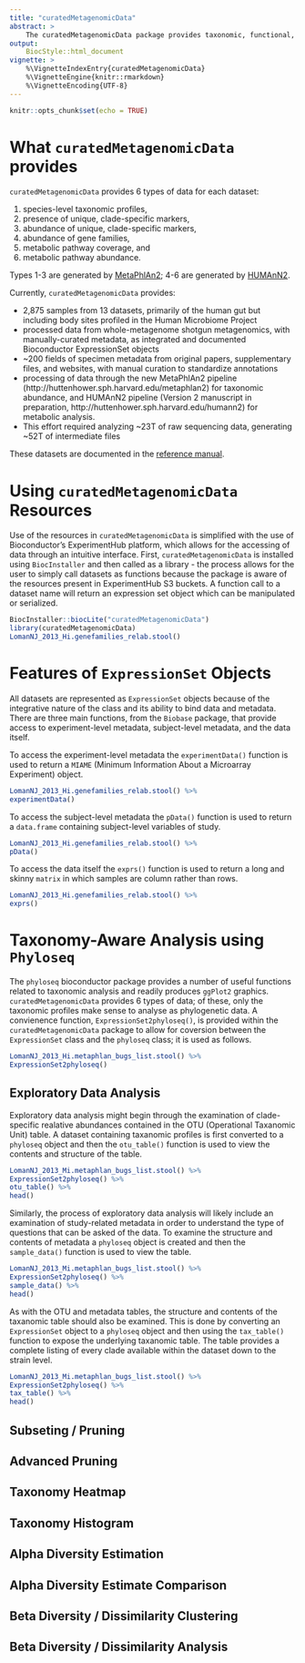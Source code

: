 ```yaml
---
title: "curatedMetagenomicData"
abstract: >
    The curatedMetagenomicData package provides taxonomic, functional, and gene marker abundance for samples collected from different bodysites. It provides data from aproximately 3000 human microbiome samples that have been highly processed, refined, and curated such that analysis that might otherwise require a computing cluster can be done on an ordianary laptop.
output:
    BiocStyle::html_document
vignette: >
    %\VignetteIndexEntry{curatedMetagenomicData}
    %\VignetteEngine{knitr::rmarkdown}
    %\VignetteEncoding{UTF-8}
---
```


```r
knitr::opts_chunk$set(echo = TRUE)
```

# What `curatedMetagenomicData` provides

`curatedMetagenomicData` provides 6 types of data for each dataset:

1. species-level taxonomic profiles,
2. presence of unique, clade-specific markers,
3. abundance of unique, clade-specific markers,
4. abundance of gene families,
5. metabolic pathway coverage, and 
6. metabolic pathway abundance. 

Types 1-3 are generated by [MetaPhlAn2](http://huttenhower.sph.harvard.edu/metaphlan2); 4-6 are generated by [HUMAnN2](http://huttenhower.sph.harvard.edu/humann2).

Currently, `curatedMetagenomicData` provides:

* 2,875 samples from 13 datasets, primarily of the human gut but including body sites profiled in the Human Microbiome Project
* processed data from whole-metagenome shotgun metagenomics, with manually-curated metadata, as integrated and documented Bioconductor ExpressionSet objects
* ~200 fields of specimen metadata from original papers, supplementary files, and websites, with manual curation to standardize annotations
* processing of data through the new MetaPhlAn2 pipeline  (http://huttenhower.sph.harvard.edu/metaphlan2) for taxonomic abundance, and HUMAnN2 pipeline (Version 2 manuscript in preparation, http://huttenhower.sph.harvard.edu/humann2) for metabolic analysis. 
* This effort required analyzing ~23T of raw sequencing data, generating ~52T of intermediate files

These datasets are documented in the [reference manual]().

# Using `curatedMetagenomicData` Resources

Use of the resources in `curatedMetagenomicData` is simplified with the use of Bioconductor's ExperimentHub platform, which allows for the accessing of data through an intuitive interface. First, `curatedMetagenomicData` is installed using `BiocInstaller` and then called as a library - the process allows for the user to simply call datasets as functions because the package is aware of the resources present in ExperimentHub S3 buckets. A function call to a dataset name will return an expression set object which can be manipulated or serialized.

```r
BiocInstaller::biocLite("curatedMetagenomicData")
library(curatedMetagenomicData)
LomanNJ_2013_Hi.genefamilies_relab.stool()
```

# Features of `ExpressionSet` Objects

All datasets are represented as `ExpressionSet` objects because of the integrative nature of the class and its ability to bind data and metadata. There are three main functions, from the `Biobase` package, that provide access to experiment-level metadata, subject-level metadata, and the data itself.

To access the experiment-level metadata the `experimentData()` function is used to return a `MIAME` (Minimum Information About a Microarray Experiment) object.

```r
LomanNJ_2013_Hi.genefamilies_relab.stool() %>%
experimentData()
```

To access the subject-level metadata the `pData()` function is used to return a `data.frame` containing subject-level variables of study.

```r
LomanNJ_2013_Hi.genefamilies_relab.stool() %>%
pData()
```

To access the data itself the `exprs()` function is used to return a long and skinny `matrix` in which samples are column rather than rows.

```r
LomanNJ_2013_Hi.genefamilies_relab.stool() %>%
exprs()
```

# Taxonomy-Aware Analysis using `Phyloseq`

The `phyloseq` bioconductor package provides a number of useful functions related to taxonomic analysis and readily produces `ggPlot2` graphics. `curatedMetagenomicData` provides 6 types of data; of these, only the taxonomic profiles make sense to analyse as phylogenetic data. A convienence function, `ExpressionSet2phyloseq()`, is provided within the `curatedMetagenomicData` package to allow for coversion between the `ExpressionSet` class and the `phyloseq` class; it is used as follows.

```r
LomanNJ_2013_Hi.metaphlan_bugs_list.stool() %>%
ExpressionSet2phyloseq()
```

## Exploratory Data Analysis

Exploratory data analysis might begin through the examination of clade-specific realative abundances contained in the OTU (Operational Taxanomic Unit) table. A dataset containing taxanomic profiles is first converted to a `phyloseq` object and then the `otu_table()` function is used to view the contents and structure of the table.

```r
LomanNJ_2013_Mi.metaphlan_bugs_list.stool() %>%
ExpressionSet2phyloseq() %>% 
otu_table() %>% 
head()
```

Similarly, the process of exploratory data analysis will likely include an examination of study-related metadata in order to understand the type of questions that can be asked of the data. To examine the structure and contents of metadata a `phyloseq` object is created and then the `sample_data()` function is used to view the table.

```r
LomanNJ_2013_Mi.metaphlan_bugs_list.stool() %>%
ExpressionSet2phyloseq() %>% 
sample_data() %>% 
head()
```

As with the OTU and metadata tables, the structure and contents of the taxanomic table should also be examined. This is done by converting an `ExpressionSet` object to a `phyloseq` object and then using the `tax_table()` function to expose the underlying taxanomic table. The table provides a complete listing of every clade available within the dataset down to the strain level.

```r
LomanNJ_2013_Mi.metaphlan_bugs_list.stool() %>%
ExpressionSet2phyloseq() %>%
tax_table() %>%
head()
```

## Subseting / Pruning

## Advanced Pruning

## Taxonomy Heatmap

## Taxonomy Histogram

## Alpha Diversity Estimation

## Alpha Diversity Estimate Comparison

## Beta Diversity / Dissimilarity Clustering

## Beta Diversity / Dissimilarity Analysis
